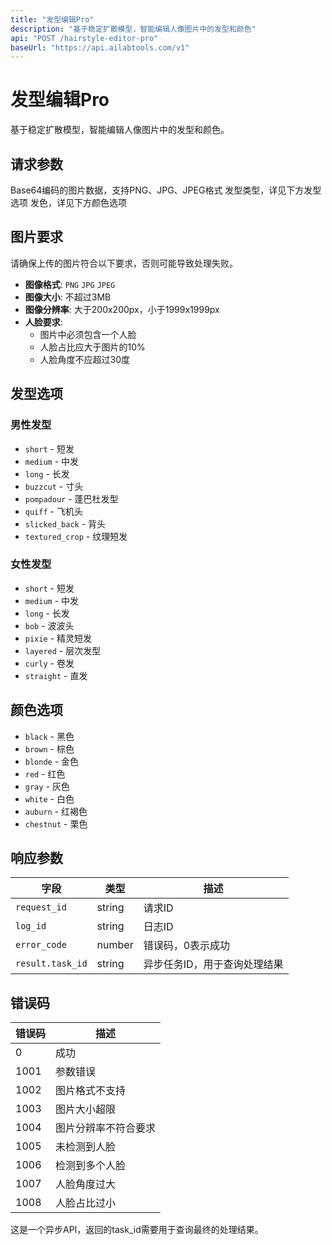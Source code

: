 ```yaml
---
title: "发型编辑Pro"
description: "基于稳定扩散模型，智能编辑人像图片中的发型和颜色"
api: "POST /hairstyle-editor-pro"
baseUrl: "https://api.ailabtools.com/v1"
---
```


# 发型编辑Pro

基于稳定扩散模型，智能编辑人像图片中的发型和颜色。

## 请求参数

<Field name="image" type="string" required>
Base64编码的图片数据，支持PNG、JPG、JPEG格式
</Field>

<Field name="hairstyle" type="string">
发型类型，详见下方发型选项
</Field>

<Field name="hair_color" type="string">
发色，详见下方颜色选项
</Field>

## 图片要求

<Warning>
请确保上传的图片符合以下要求，否则可能导致处理失败。
</Warning>

- **图像格式**: `PNG` `JPG` `JPEG`
- **图像大小**: 不超过3MB
- **图像分辨率**: 大于200x200px，小于1999x1999px
- **人脸要求**: 
  - 图片中必须包含一个人脸
  - 人脸占比应大于图片的10%
  - 人脸角度不应超过30度

## 发型选项

### 男性发型
- `short` - 短发
- `medium` - 中发
- `long` - 长发
- `buzzcut` - 寸头
- `pompadour` - 蓬巴杜发型
- `quiff` - 飞机头
- `slicked_back` - 背头
- `textured_crop` - 纹理短发

### 女性发型
- `short` - 短发
- `medium` - 中发
- `long` - 长发
- `bob` - 波波头
- `pixie` - 精灵短发
- `layered` - 层次发型
- `curly` - 卷发
- `straight` - 直发

## 颜色选项

- `black` - 黑色
- `brown` - 棕色
- `blonde` - 金色
- `red` - 红色
- `gray` - 灰色
- `white` - 白色
- `auburn` - 红褐色
- `chestnut` - 栗色

## 响应参数

| 字段 | 类型 | 描述 |
|------|------|------|
| `request_id` | string | 请求ID |
| `log_id` | string | 日志ID |
| `error_code` | number | 错误码，0表示成功 |
| `result.task_id` | string | 异步任务ID，用于查询处理结果 |

## 错误码

| 错误码 | 描述 |
|--------|------|
| 0 | 成功 |
| 1001 | 参数错误 |
| 1002 | 图片格式不支持 |
| 1003 | 图片大小超限 |
| 1004 | 图片分辨率不符合要求 |
| 1005 | 未检测到人脸 |
| 1006 | 检测到多个人脸 |
| 1007 | 人脸角度过大 |
| 1008 | 人脸占比过小 |

<Note>
这是一个异步API，返回的task_id需要用于查询最终的处理结果。
</Note>
